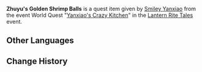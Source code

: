 {{Item Infobox
|id           = 100738
|image        = <gallery>
Item Golden Shrimp Balls.png
</gallery>
|type         = Quest Items
|description  = This box contains [[Golden Shrimp Balls]] made at [[Wangshu Inn]]. It is well-packaged, and one can feel the care and the chef took in putting this together.
|source1      = Given during [[Yanxiao's Crazy Kitchen]]
}}
'''Zhuyu's Golden Shrimp Balls''' is a quest item given by [[Smiley Yanxiao]] from the event World Quest "[[Yanxiao's Crazy Kitchen]]" in the [[Lantern Rite Tales]] event.

==Other Languages==
{{Other Languages
|default_hidden = 1
|en      = Zhuyu's Golden Shrimp Balls
|zhs     = 给茱萸的金丝虾球
|zhs_rm  = Gěi Zhūyú de Jīnsī Xiāqiú
|zht     = 給茱萸的金絲蝦球
|zht_rm  = Gěi Zhūyú de Jīnsī Xiāqiú
|ja      = グミに送るエビのポテト包み揚げ
|ja_rm   = Gumi ni Okuru Ebi no Poteto Tsutsumi Age
|ko      = 수유에게 주는 황금 새우볼
|ko_rm   = Suyuege Juneun Hwanggeum Saeubol
|es      = Albóndigas de camarón dorado para Zhuyu
|fr      = Boulettes de crevettes dorées pour Zhuyu
|ru      = Шарики с креветкой Чжу Юй
|th      = Golden Shrimp Balls สำหรับ Zhuyu
|th_rm   = Golden Shrimp Balls samrap Zhuyu
|vi      = Tôm Viên Tơ Vàng cho Zhuyu
|de      = Zhuyus goldene Garnelenhäppchen
|id      = Golden Shrimp Ball untuk Zhuyu
|pt      = Almôndegas Douradas de Camarão de Zhuyu
|tr      = Zhuyu'nun Altın Karides Köftesi
|it      = Polpette di gamberetti dorate di Zhuyu
}}

==Change History==
{{Change History|1.3}}
